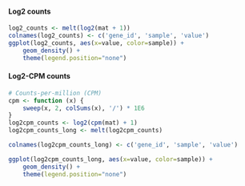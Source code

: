#### Log2 counts

```r
log2_counts <- melt(log2(mat + 1))
colnames(log2_counts) <- c('gene_id', 'sample', 'value')
ggplot(log2_counts, aes(x=value, color=sample)) + 
    geom_density() + 
    theme(legend.position="none")
```

#### Log2-CPM counts

```r
# Counts-per-million (CPM)
cpm <- function (x) {
    sweep(x, 2, colSums(x), '/') * 1E6
}
log2cpm_counts <- log2(cpm(mat) + 1)
log2cpm_counts_long <- melt(log2cpm_counts)

colnames(log2cpm_counts_long) <- c('gene_id', 'sample', 'value')

ggplot(log2cpm_counts_long, aes(x=value, color=sample)) + 
    geom_density() +
    theme(legend.position="none")
```
